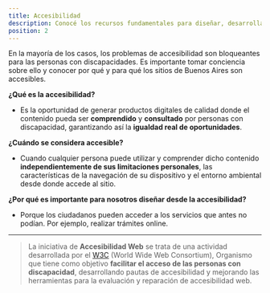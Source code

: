 ```yaml
---
title: Accesibilidad
description: Conocé los recursos fundamentales para diseñar, desarrollar e implementar un sitio web fácil de comprender y navegar, con un lenguaje claro y simple para todas las personas.
position: 2
---
```


En la mayoría de los casos, los problemas de accesibilidad son bloqueantes para las personas con discapacidades. Es importante tomar conciencia sobre ello y conocer por qué y para qué los sitios de Buenos Aires son accesibles.

**¿Qué es la accesibilidad?**

   - Es la oportunidad de generar productos digitales de calidad donde el contenido pueda ser
   **comprendido** y **consultado** por personas con discapacidad, garantizando así la **igualdad real de oportunidades**.

**¿Cuándo se considera accesible?**

- Cuando cualquier persona puede utilizar y comprender dicho contenido **independientemente de sus limitaciones personales**, las características de la navegación de su dispositivo y el entorno ambiental desde donde accede al sitio.

**¿Por qué es importante para nosotros diseñar desde la accesibilidad?**

- Porque los ciudadanos pueden acceder a los servicios que antes no podían. Por ejemplo, realizar trámites online. 

---
> La iniciativa de **Accesibilidad Web** se trata de una actividad desarrollada por el [W3C](https://www.w3.org/) (World Wide Web Consortium), Organismo que tiene como objetivo **facilitar el acceso de las personas con discapacidad**, desarrollando pautas de accesibilidad y mejorando las herramientas para la evaluación y reparación de accesibilidad web.
